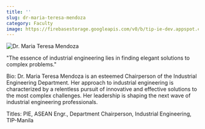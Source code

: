 ```yaml
---
title: ''
slug: dr-maria-teresa-mendoza
category: Faculty
image: https://firebasestorage.googleapis.com/v0/b/tip-ie-dev.appspot.com/o/faculty-member.webp?alt=media&token=3edaf027-f8a2-4f43-b00a-329281256393
---
```


![Dr. Maria Teresa Mendoza](https://firebasestorage.googleapis.com/v0/b/tip-ie-dev.appspot.com/o/Faculty%26Admin%2FDr.%20Maria%20Teresa%20Mendoza%20(1)%20(1).png?alt=media&token=124923a9-c8d9-4b21-973c-c0ebd23830c2)

"The essence of industrial engineering lies in finding elegant solutions to complex problems."

Bio: Dr. Maria Teresa Mendoza is an esteemed Chairperson of the Industrial Engineering Department. Her approach to industrial engineering is characterized by a relentless pursuit of innovative and effective solutions to the most complex challenges. Her leadership is shaping the next wave of industrial engineering professionals.

Titles: PIE, ASEAN Engr., Department Chairperson, Industrial Engineering, TIP-Manila

